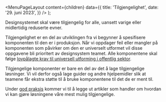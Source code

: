 
<Meta
  title='Tilgjengelighet'
  description='Designsystemet skal være tilgjengelig for alle, uansett varige eller midlertidig reduserte evner.'
/>

  <MenuPageLayout
    content={children}
    data={{
      title: 'Tilgjengelighet',
      date: '29. juni 2023',
    }}
  />
);

Designsystemet skal være tilgjengelig for alle, uansett varige eller midlertidig reduserte evner.

Tilgjengelighet er en del av utviklingen fra vi begynner å spesifisere komponenten til den er i produksjon. Når vi oppdager feil eller mangler på komponenten som påvirker om den er universelt utformet vil disse oppgavene bli prioritert av designsystem teamet. Alle komponentene skal følge [lovpålagte krav til universell utforming i offentlig sektor](https://www.uutilsynet.no/regelverk/offentlig-sektor/1584).

Tilgjengelige komponenter er bare en del av det å lage tilgjengelige løsninger. Vi vil derfor også lage guider og andre hjelpemidler slik at teamene får ekstra støtte til å bruke komponentene til det de er ment til.

Under [god praksis](/god-praksis) kommer vi til å legge ut artikler som handler om hvordan vi kan gjøre løsningene våre mest mulig tilgjengelige.
